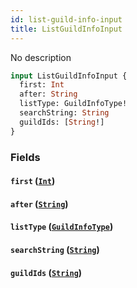 ```yaml
---
id: list-guild-info-input
title: ListGuildInfoInput
---
```



No description

```graphql
input ListGuildInfoInput {
  first: Int
  after: String
  listType: GuildInfoType!
  searchString: String
  guildIds: [String!]
}
```


### Fields

#### `first` ([`Int`](../../references/scalars/int))




#### `after` ([`String`](../../references/scalars/string))




#### `listType` ([`GuildInfoType`](../../references/enums/guild-info-type))




#### `searchString` ([`String`](../../references/scalars/string))




#### `guildIds` ([`String`](../../references/scalars/string))






